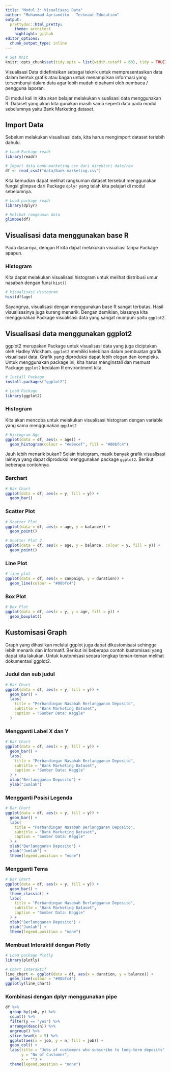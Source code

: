 ```yaml
---
title: "Modul 3: Visualisasi Data"
author: "Muhammad Apriandito - Technaut Education"
output:
  prettydoc::html_pretty:
    theme: architect
    highlight: github
editor_options: 
  chunk_output_type: inline
---
```


```r
# Set Knit
knitr::opts_chunk$set(tidy.opts = list(width.cutoff = 60), tidy = TRUE)
```

Visualisasi Data didefinisikan sebagai teknik untuk mempresentasikan data dalam bentuk grafik atau bagan untuk menampilkan informasi yang tersembunyi dalam data agar lebih mudah dipahami oleh pembaca / pengguna laporan. 

Di modul kali in kita akan belajar melakukan visualisasi data menggunakan R. Dataset yang akan kita gunakan masih sama seperti data pada modul sebelumnya yaitu Bank Marketing dataset.

## Import Data
Sebelum melakukan visualisasi data, kita harus mengimport dataset terlebih dahulu. 

```r
# Load Package readr
library(readr)

# Import data bank-marketing.csv dari direktori data/raw
df <- read_csv2("data/bank-marketing.csv")
```

Kita kemudian dapat melihat rangkuman dataset tersebut menggunakan fungsi glimpse dari Package `dplyr` yang telah kita pelajari di modul sebelumnya. 

```r
# Load package readr
library(dplyr)

# Melihat rangkuman data
glimpse(df)
```

## Visualisasi data menggunakan base R

Pada dasarnya, dengan R kita dapat melakukan visualiasi tanpa Package apapun.

### Histogram

Kita dapat melakukan visualisasi histogram untuk melihat distribusi umur nasabah dengan funsi `hist()`

```r
# Visualisasi Histogram
hist(df$age)
```

Sayangnya, visualisasi dengan menggunakan base R sangat terbatas. Hasil visualisasinya juga kurang menarik. Dengan demikian, biasanya kita menggunakan Package visualisasi data yang sangat mumpuni yaitu `ggplot2`.

## Visualisasi data menggunakan ggplot2
ggplot2 merupakan Package untuk visualisasi data yang juga diciptakan oleh Hadley Wickham. `ggplot2` memiliki kelebihan dalam pembuatan grafik visualisasi data. Grafik yang diproduksi dapat lebih elegan dan kompleks. Untuk menggunakan package ini, kita harus menginstall dan memuat Package `ggplot2` kedalam R environtment kita.

```r
# Install Package
install.packages("ggplot2")
```

```r
# Load Package
library(ggplot2)
```

### Histogram
Kita akan mencoba untuk melakukan visualisasi histogram dengan variable yang sama menggunakan `ggplot2`

```r
# Histogram Age
ggplot(data = df, aes(x = age)) +
  geom_histogram(colour = "#e9ecef", fill = "#00bfc4")
```

Jauh lebih menarik bukan? Selain histogram, masik banyak grafik visualisasi lainnya yang dapat diproduksi menggunakan package `ggplot2`. Berikut beberapa contohnya. 

### Barchart
```r
# Bar Chart
ggplot(data = df, aes(x = y, fill = y)) +
  geom_bar()
```

### Scatter Plot
```r
# Scatter Plot
ggplot(data = df, aes(x = age, y = balance)) +
  geom_point()
```

```r
# Scatter Plot 2
ggplot(data = df, aes(x = age, y = balance, colour = y, fill = y)) +
  geom_point()
```

### Line Plot
```r
# line plot
ggplot(data = df, aes(x = campaign, y = duration)) +
  geom_line(colour = "#00bfc4")
```

### Box Plot
```r
# Box Plot
ggplot(data = df, aes(x = y, y = age, fill = y)) +
  geom_boxplot()
```

## Kustomisasi Graph
Graph yang dihasilkan melalui ggplot juga dapat dikustomisasi sehingga lebih menarik dan informatif. Berikut ini beberapa contoh kustomisasi yang dapat kita lakukan. Untuk kustomisasi secara lengkap teman-teman melihat dokumentasi ggplot2. 

### Judul dan sub judul
```r
# Bar Chart
ggplot(data = df, aes(x = y, fill = y)) +
  geom_bar() +
  labs(
    title = "Perbandingan Nasabah Berlangganan Deposito",
    subtitle = "Bank Marketing Dataset",
    caption = "Sumber Data: Kaggle"
  )
```

### Mengganti Label X dan Y
```r
# Bar Chart
ggplot(data = df, aes(x = y, fill = y)) +
  geom_bar() +
  labs(
    title = "Perbandingan Nasabah Berlangganan Deposito",
    subtitle = "Bank Marketing Dataset",
    caption = "Sumber Data: Kaggle"
  ) +
  xlab("Berlangganan Deposito") +
  ylab("Jumlah")
```

### Mengganti Posisi Legenda
```r
# Bar Chart
ggplot(data = df, aes(x = y, fill = y)) +
  geom_bar() +
  labs(
    title = "Perbandingan Nasabah Berlangganan Deposito",
    subtitle = "Bank Marketing Dataset",
    caption = "Sumber Data: Kaggle"
  ) +
  xlab("Berlangganan Deposito") +
  ylab("Jumlah") +
  theme(legend.position = "none")
```

### Mengganti Tema
```r
# Bar Chart
ggplot(data = df, aes(x = y, fill = y)) +
  geom_bar() +
  theme_classic() +
  labs(
    title = "Perbandingan Nasabah Berlangganan Deposito",
    subtitle = "Bank Marketing Dataset",
    caption = "Sumber Data: Kaggle"
  ) +
  xlab("Berlangganan Deposito") +
  ylab("Jumlah") +
  theme(legend.position = "none")
```

### Membuat Interaktif dengan Plotly
```r
# Load package Plotly
library(plotly)
```

```r
# Chart interaktif
line_chart <- ggplot(data = df, aes(x = duration, y = balance)) +
  geom_line(colour = "#00bfc4")
ggplotly(line_chart)
```

### Kombinasi dengan dplyr menggunakan pipe
```r
df %>%
  group_by(job, y) %>%
  count() %>%
  filter(y == "yes") %>%
  arrange(desc(n)) %>%
  ungroup() %>%
  slice_head(n = 5) %>%
  ggplot(aes(x = job, y = n, fill = job)) +
  geom_col() +
  labs(title = "Jobs of customers who subscribe to long-term deposits", 
       y = "No of Customer", 
       x = "") +
  theme(legend.position = "none") 
```

